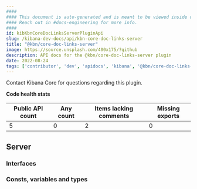 ```yaml
---
####
#### This document is auto-generated and is meant to be viewed inside our experimental, new docs system.
#### Reach out in #docs-engineering for more info.
####
id: kibKbnCoreDocLinksServerPluginApi
slug: /kibana-dev-docs/api/kbn-core-doc-links-server
title: "@kbn/core-doc-links-server"
image: https://source.unsplash.com/400x175/?github
description: API docs for the @kbn/core-doc-links-server plugin
date: 2022-08-24
tags: ['contributor', 'dev', 'apidocs', 'kibana', '@kbn/core-doc-links-server']
---
```




Contact Kibana Core for questions regarding this plugin.

**Code health stats**

| Public API count  | Any count | Items lacking comments | Missing exports |
|-------------------|-----------|------------------------|-----------------|
| 5 | 0 | 2 | 0 |

## Server

### Interfaces
<DocDefinitionList data={kbnCoreDocLinksServerObj.server.interfaces}/>

### Consts, variables and types
<DocDefinitionList data={kbnCoreDocLinksServerObj.server.misc}/>

